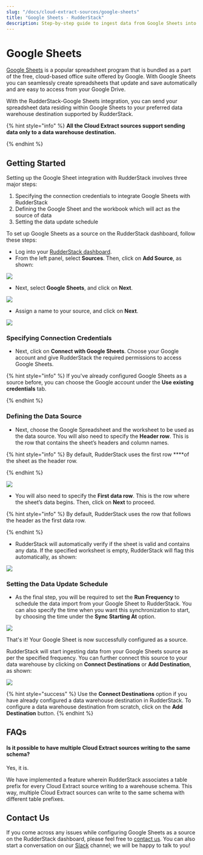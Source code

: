 ```yaml
---
slug: "/docs/cloud-extract-sources/google-sheets"
title: "Google Sheets - RudderStack"
description: Step-by-step guide to ingest data from Google Sheets into RudderStack
---
```


# Google Sheets

[Google Sheets](https://www.google.com/sheets/about/) is a popular spreadsheet program that is bundled as a part of the free, cloud-based office suite offered by Google. With Google Sheets you can seamlessly create spreadsheets that update and save automatically and are easy to access from your Google Drive.

With the RudderStack-Google Sheets integration, you can send your spreadsheet data residing within Google Sheets to your preferred data warehouse destination supported by RudderStack.

{% hint style="info" %}
**All the Cloud Extract sources support sending data only to a data warehouse destination.**

{% endhint %}

## Getting Started

Setting up the Google Sheet integration with RudderStack involves three major steps:

1. Specifying the connection credentials to integrate Google Sheets with RudderStack
2. Defining the Google Sheet and the workbook which will act as the source of data
3. Setting the data update schedule

To set up Google Sheets as a source on the RudderStack dashboard, follow these steps:

- Log into your [RudderStack dashboard](https://app.rudderlabs.com/signup?type=freetrial).
- From the left panel, select **Sources**. Then, click on **Add Source**, as shown:

![](../.gitbook/assets/image%20%2897%29%20%281%29%20%281%29%20%282%29%20%282%29%20%282%29%20%282%29%20%282%29%20%282%29%20%282%29%20%282%29%20%282%29%20%282%29%20%282%29%20%283%29%20%283%29.png)

- Next, select **Google Sheets**, and click on **Next**.

![](../.gitbook/assets/1%20%287%29.png)

- Assign a name to your source, and click on **Next**.

![](../.gitbook/assets/2%20%282%29.png)

### Specifying Connection Credentials

- Next, click on **Connect with Google Sheets**. Choose your Google account and give RudderStack the required permissions to access Google Sheets.

{% hint style="info" %}
If you've already configured Google Sheets as a source before, you can choose the Google account under the **Use existing credentials** tab.

{% endhint %}

### Defining the Data Source

- Next, choose the Google Spreadsheet and the worksheet to be used as the data source. You will also need to specify the **Header row**. This is the row that contains the sheet’s headers and column names.

{% hint style="info" %}
By default, RudderStack uses the first row \*\*\*\*of the sheet as the header row.

{% endhint %}

![](../.gitbook/assets/4.png)

- You will also need to specify the **First data row**. This is the row where the sheet’s data begins. Then, click on **Next** to proceed.

{% hint style="info" %}
By default, RudderStack uses the row that follows the header as the first data row.

{% endhint %}

- RudderStack will automatically verify if the sheet is valid and contains any data. If the specified worksheet is empty, RudderStack will flag this automatically, as shown:

![](../.gitbook/assets/7%20%281%29.png)

### Setting the Data Update Schedule

- As the final step, you will be required to set the **Run Frequency** to schedule the data import from your Google Sheet to RudderStack. You can also specify the time when you want this synchronization to start, by choosing the time under the **Sync Starting At** option.

![](../.gitbook/assets/5%20%284%29.png)

That's it! Your Google Sheet is now successfully configured as a source.

RudderStack will start ingesting data from your Google Sheets source as per the specified frequency. You can further connect this source to your data warehouse by clicking on **Connect Destinations** or **Add Destination**, as shown:

![](../.gitbook/assets/6%20%285%29.png)

{% hint style="success" %}
Use the **Connect Destinations** option if you have already configured a data
warehouse destination in RudderStack. To configure a data warehouse
destination from scratch, click on the **Add Destination** button.
{% endhint %}

## FAQs

#### Is it possible to have multiple Cloud Extract sources writing to the same schema?

Yes, it is.

We have implemented a feature wherein RudderStack associates a table prefix for every Cloud Extract source writing to a warehouse schema. This way, multiple Cloud Extract sources can write to the same schema with different table prefixes.

## Contact Us

If you come across any issues while configuring Google Sheets as a source on the RudderStack dashboard, please feel free to [contact us](mailto:%20docs@rudderstack.com). You can also start a conversation on our [Slack](https://resources.rudderstack.com/join-rudderstack-slack) channel; we will be happy to talk to you!
